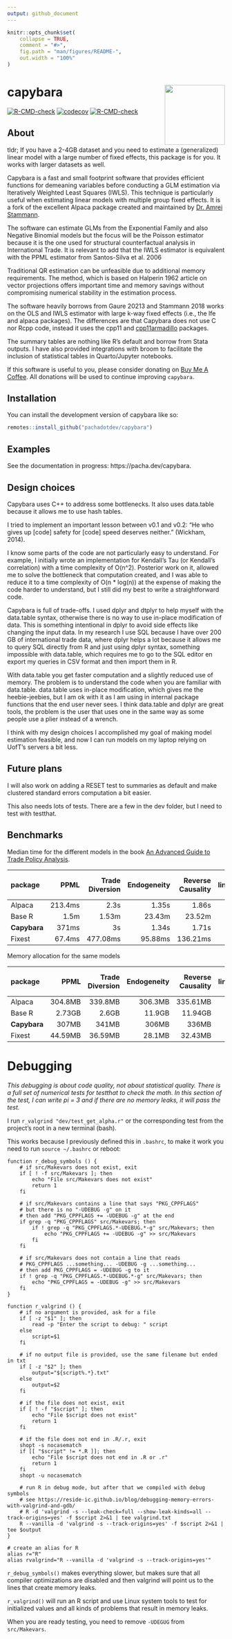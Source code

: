 ```yaml
---
output: github_document
---
```


<!-- README.md is generated from README.Rmd. Please edit that file -->

```r
knitr::opts_chunk$set(
    collapse = TRUE,
    comment = "#>",
    fig.path = "man/figures/README-",
    out.width = "100%"
)
```

# capybara <img src="man/figures/logo.svg" align="right" height="139" alt="" />

<!-- badges: start -->
[![R-CMD-check](https://github.com/pachadotdev/capybara/actions/workflows/R-CMD-check.yaml/badge.svg)](https://github.com/pachadotdev/capybara/actions/workflows/R-CMD-check.yaml)
[![codecov](https://codecov.io/gh/pachadotdev/capybara/graph/badge.svg?token=kDP0pWmfRk)](https://codecov.io/gh/pachadotdev/capybara)
[![R-CMD-check](man/figures/bmc-donate.svg)](https://www.buymeacoffee.com/pacha)
<!-- badges: end -->

## About

tldr; If you have a 2-4GB dataset and you need to estimate a (generalized)
linear model with a large number of fixed effects, this package is for you. It
works with larger datasets as well.

Capybara is a fast and small footprint software that provides efficient
functions for demeaning variables before conducting a GLM estimation via
Iteratively Weighted Least Squares (IWLS). This technique is particularly useful
when estimating linear models with multiple group fixed effects. It is a fork
of the excellent Alpaca package created and maintained by
[Dr. Amrei Stammann](https://github.com/amrei-stammann).

The software can estimate GLMs from the Exponential Family and also Negative
Binomial models but the focus will be the Poisson estimator because it is the
one used for structural counterfactual analysis in International Trade. It is
relevant to add that the IWLS estimator is equivalent with the PPML estimator
from Santos-Silva et al. 2006

Traditional QR estimation can be unfeasible due to additional memory
requirements. The method, which is based on Halperin 1962 article on vector
projections offers important time and memory savings without compromising
numerical stability in the estimation process.

The software heavily borrows from Gaure 20213 and Stammann 2018 works on the
OLS and IWLS estimator with large k-way fixed effects (i.e., the lfe and alpaca
packages). The differences are that Capybara does not use C nor Rcpp code,
instead it uses the cpp11 and
[cpp11armadillo](https://github.com/pachadotdev/cpp11armadillo) packages.

The summary tables are nothing like R's default and borrow from Stata outputs.
I have also provided integrations with broom to facilitate the inclusion of
statistical tables in Quarto/Jupyter notebooks.

If this software is useful to you, please consider donating on
[Buy Me A Coffee](https://buymeacoffee.com/pacha). All donations will
be used to continue improving `capybara`.

## Installation

You can install the development version of capybara like so:

``` r
remotes::install_github("pachadotdev/capybara")
```

## Examples

See the documentation in progress: https://pacha.dev/capybara.

## Design choices

Capybara uses C++ to address some bottlenecks. It also uses data.table because
it allows me to use hash tables.

I tried to implement an important lesson between v0.1 and v0.2: "He who gives up
[code] safety for [code] speed deserves neither." (Wickham, 2014).

I know some parts of the code are not particularly easy to understand. For
example, I initially wrote an implementation for Kendall's Tau (or Kendall's
correlation) with a time complexity of O(n^2). Posterior work on it, allowed
me to solve the bottleneck that computation created, and I was able to reduce
it to a time complexity of O(n * log(n)) at the expense of making the code
harder to understand, but I still did my best to write a straightforward code.

Capybara is full of trade-offs. I used dplyr and dtplyr to help myself with the
data.table syntax, otherwise there is no way to use in-place modification of
data. This is something intentional in dplyr to avoid side effects like changing
the input data. In my research I use SQL because I have over 200 GB of
international trade data, where dplyr helps a lot because it allows me to query
SQL directly from R and just using dplyr syntax, something impossible with
data.table, which requires me to go to the SQL editor en export my queries in
CSV format and then import them in R.

With data.table you get faster computation and a slightly reduced use of
memory. The problem is to understand the code when you are familiar with
data.table. data.table uses in-place modification, which gives me
the heebie-jeebies, but I am ok with it as I am using in internal package
functions that the end user never sees. I think data.table and dplyr are great
tools, the problem is the user that uses one in the same way as some people
use a plier instead of a wrench.

I think with my design choices I accomplished my goal of making model
estimation feasible, and now I can run models on my laptop relying on
UofT's servers a bit less.

## Future plans

I will also work on adding a RESET test to summaries as default and make
clustered standard errors computation a bit easier.

This also needs lots of tests. There are a few in the dev folder, but I need
to test with testthat.

## Benchmarks

Median time for the different models in the book
[An Advanced Guide to Trade Policy Analysis](https://www.wto.org/english/res_e/publications_e/advancedguide2016_e.htm).

|package      |    PPML| Trade Diversion| Endogeneity| Reverse Causality| Non-linear/Phasing Effects| Globalization|
|:------------|-------:|---------------:|-----------:|-----------------:|--------------------------:|-------------:|
|Alpaca       | 213.4ms|            2.3s|       1.35s|             1.86s|                      2.59s|         4.96s|
|Base R       |    1.5m|           1.53m|      23.43m|            23.52m|                     23.16m|        24.85m|
|**Capybara** |   371ms|              3s|       1.34s|             1.71s|                      2.46s|         4.64s|
|Fixest       |  67.4ms|        477.08ms|     95.88ms|          136.21ms|                   206.12ms|      415.31ms|

Memory allocation for the same models

|package      |     PPML| Trade Diversion| Endogeneity| Reverse Causality| Non-linear/Phasing Effects| Globalization|
|:------------|--------:|---------------:|-----------:|-----------------:|--------------------------:|-------------:|
|Alpaca       |  304.8MB|         339.8MB|     306.3MB|          335.61MB|                   393.86MB|      539.49MB|
|Base R       |   2.73GB|           2.6GB|      11.9GB|           11.94GB|                    11.95GB|       11.97GB|
|**Capybara** |    307MB|           341MB|       306MB|             336MB|                      395MB|         541MB|
|Fixest       |  44.59MB|         36.59MB|      28.1MB|           32.43MB|                    41.12MB|       62.87MB|

# Debugging

*This debugging is about code quality, not about statistical quality.*
*There is a full set of numerical tests for testthat to check the math.*
*In this section of the test, I can write pi = 3 and if there are no memory
leaks, it will pass the test.*

I run `r_valgrind "dev/test_get_alpha.r"` or the corresponding test from the
project's root in a new terminal (bash).

This works because I previously defined this in `.bashrc`, to make it work you
need to run `source ~/.bashrc` or reboot:

```
function r_debug_symbols () {
    # if src/Makevars does not exist, exit
    if [ ! -f src/Makevars ]; then
        echo "File src/Makevars does not exist"
        return 1
    fi

    # if src/Makevars contains a line that says "PKG_CPPFLAGS"
    # but there is no "-UDEBUG -g" on it
    # then add "PKG_CPPFLAGS += -UDEBUG -g" at the end
    if grep -q "PKG_CPPFLAGS" src/Makevars; then
        if ! grep -q "PKG_CPPFLAGS.*-UDEBUG.*-g" src/Makevars; then
            echo "PKG_CPPFLAGS += -UDEBUG -g" >> src/Makevars
        fi
    fi

    # if src/Makevars does not contain a line that reads
    # PKG_CPPFLAGS ...something... -UDEBUG -g ...something...
    # then add PKG_CPPFLAGS = -UDEBUG -g to it
    if ! grep -q "PKG_CPPFLAGS.*-UDEBUG.*-g" src/Makevars; then
        echo "PKG_CPPFLAGS = -UDEBUG -g" >> src/Makevars
    fi
}

function r_valgrind () {
    # if no argument is provided, ask for a file
    if [ -z "$1" ]; then
        read -p "Enter the script to debug: " script
    else
        script=$1
    fi

    # if no output file is provided, use the same filename but ended in txt
    if [ -z "$2" ]; then
        output="${script%.*}.txt"
    else
        output=$2
    fi

    # if the file does not exist, exit
    if [ ! -f "$script" ]; then
        echo "File $script does not exist"
        return 1
    fi

    # if the file does not end in .R/.r, exit
    shopt -s nocasematch
    if [[ "$script" != *.R ]]; then
        echo "File $script does not end in .R or .r"
        return 1
    fi
    shopt -u nocasematch

    # run R in debug mode, but after that we compiled with debug symbols
    # see https://reside-ic.github.io/blog/debugging-memory-errors-with-valgrind-and-gdb/
    # R -d 'valgrind -s --leak-check=full --show-leak-kinds=all --track-origins=yes' -f $script 2>&1 | tee valgrind.txt
    R --vanilla -d 'valgrind -s --track-origins=yes' -f $script 2>&1 | tee $output
}

# create an alias for R
alias r="R"
alias rvalgrind="R --vanilla -d 'valgrind -s --track-origins=yes'"
```

`r_debug_symbols()` makes everything slower, but makes sure that all compiler
optimizations are disabled and then valgrind will point us to the lines that
create memory leaks.

`r_valgrind()` will run an R script and use Linux system tools to test for
initialized values and all kinds of problems that result in memory leaks.

When you are ready testing, you need to remove `-UDEGUG` from `src/Makevars`.
